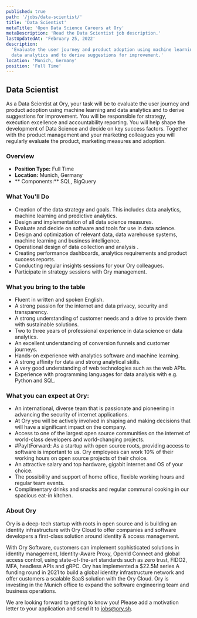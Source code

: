 ```yaml
---
published: true
path: '/jobs/data-scientist/'
title: 'Data Scientist'
metaTitle: 'Open Data Science Careers at Ory'
metaDescription: 'Read the Data Scientist job description.'
lastUpdatedAt: 'February 25, 2022'
description:
  'Evaluate the user journey and product adoption using machine learning and
  data analytics and to derive suggestions for improvement.'
location: 'Munich, Germany'
position: 'Full Time'
---
```



## Data Scientist

<About />

As a Data Scientist at Ory, your task will be to evaluate the user journey and
product adoption using machine learning and data analytics and to derive
suggestions for improvement. You will be responsible for strategy, execution
excellence and accountability reporting. You will help shape the development of
Data Science and decide on key success factors. Together with the product
management and your marketing colleagues you will regularly evaluate the
product, marketing measures and adoption.

### Overview

- **Position Type:** Full Time
- **Location:** Munich, Germany
- ** Components:** SQL, BigQuery

### What You'll Do

- Creation of the data strategy and goals. This includes data analytics, machine
  learning and predictive analytics.
- Design and implementation of all data science measures.
- Evaluate and decide on software and tools for use in data science.
- Design and optimization of relevant data, data warehouse systems, machine
  learning and business intelligence.
- Operational design of data collection and analysis .
- Creating performance dashboards, analytics requirements and product success
  reports.
- Conducting regular insights sessions for your Ory colleagues.
- Participate in strategy sessions with Ory management.

### What you bring to the table

- Fluent in written and spoken English.
- A strong passion for the internet and data privacy, security and transparency.
- A strong understanding of customer needs and a drive to provide them with
  sustainable solutions.
- Two to three years of professional experience in data science or data
  analytics.
- An excellent understanding of conversion funnels and customer journeys.
- Hands-on experience with analytics software and machine learning.
- A strong affinity for data and strong analytical skills.
- A very good understanding of web technologies such as the web APIs.
- Experience with programming languages for data analysis with e.g. Python and
  SQL.

### What you can expect at Ory:

- An international, diverse team that is passionate and pioneering in advancing
  the security of internet applications.
- At Ory you will be actively involved in shaping and making decisions that will
  have a significant impact on the company.
- Access to one of the largest open source communities on the internet of
  world-class developers and world-changing projects.
- #PayItForward: As a startup with open source roots, providing access to
  software is important to us. Ory employees can work 10% of their working hours
  on open source projects of their choice.
- An attractive salary and top hardware, gigabit internet and OS of your choice.
- The possibility and support of home office, flexible working hours and regular
  team events.
- Complimentary drinks and snacks and regular communal cooking in our spacious
  eat-in kitchen.

### About Ory

Ory is a deep-tech startup with roots in open source and is building an identity
infrastructure with Ory Cloud to offer companies and software developers a
first-class solution around identity & access management.

With Ory Software, customers can implement sophisticated solutions in identity
management, Identity-Aware Proxy, OpenId Connect and global access control,
using state-of-the-art standards such as zero trust, FIDO2, MFA, headless APIs
and gRPC. Ory has implemented a $22.5M series A funding round in 2021 to build a
global identity infrastructure network and offer customers a scalable SaaS
solution with the Ory Cloud. Ory is investing in the Munich office to expand the
software engineering team and business operations.

We are looking forward to getting to know you! Please add a motivation letter to
your application and send it to [jobs@ory.sh](mailto:jobs@ory.sh).
